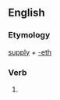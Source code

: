 ==English==

===Etymology===
[[supply]] + [[-eth]]

===Verb===
{{head|en|verb form}}

# {{en-archaic third-person singular of|supply}}